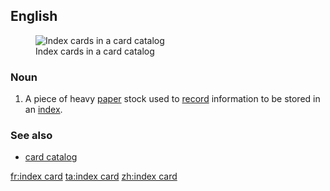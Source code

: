 ==English==
[[Image:LA2-katalogkort.jpg|thumb|right|Index cards in a card catalog]]
===Noun===
{{en-noun}}

# A piece of heavy [[paper]] stock used to [[record]] information to be stored in an [[index]].

===See also===
* [[card catalog]]

[[fr:index card]]
[[ta:index card]]
[[zh:index card]]